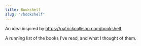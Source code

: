 ```yaml
---
title: Bookshelf
slug: "/bookshelf"
---
```


An idea inspired by https://patrickcollison.com/bookshelf

A running list of the books I've read, and what I thought of them.
